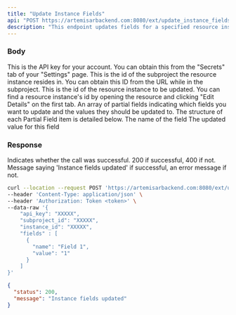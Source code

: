 ```yaml
---
title: "Update Instance Fields"
api: "POST https://artemisarbackend.com:8080/ext/update_instance_fields"
description: "This endpoint updates fields for a specified resource instance."
---
```


### Body

<ParamField body="api_key" type="string" required>
  This is the API key for your account. You can obtain this from the "Secrets" tab of your "Settings" page.
</ParamField>

<ParamField body="subproject_id" type="string" required>
  This is the id of the subproject the resource instance resides in. You can obtain this ID from the URL while in the subproject.
</ParamField>

<ParamField body="instance_id" type="string" required>
  This is the id of the resource instance to be updated. You can find a resource instance's id by opening the resource and clicking "Edit Details" on the first tab.
</ParamField>

<ParamField body="fields" type="[Partial Field]" required>
  An array of partial fields indicating which fields you want to update and the values they should be updated to. The structure of each Partial Field item is detailed below.
   <Expandable title="Partial Field Structure">
    <ResponseField name="name" type="string" required>
      The name of the field
    </ResponseField>
     <ResponseField name="value" type="type" optional default="">
        The updated value for this field
    </ResponseField>
  </Expandable>
</ParamField>


### Response

<ResponseField name="status" type="number">
  Indicates whether the call was successful. 200 if successful, 400 if not.
</ResponseField>

<ResponseField name="message" type="string">
  Message saying 'Instance fields updated' if successful, an error message if not.
</ResponseField>

<RequestExample>

```bash Example Request
curl --location --request POST 'https://artemisarbackend.com:8080/ext/update_instance_fields' \
--header 'Content-Type: application/json' \
--header 'Authorization: Token <token>' \
--data-raw '{
    "api_key": "XXXXX",
    "subproject_id": "XXXXX",
    "instance_id": "XXXXX",
    "fields" : [
      {
        "name": "Field 1",
        "value": "1"
      }
    ]
}'
```

</RequestExample>

<ResponseExample>

```json Response
{
  "status": 200,
  "message": "Instance fields updated"
}
```

</ResponseExample>